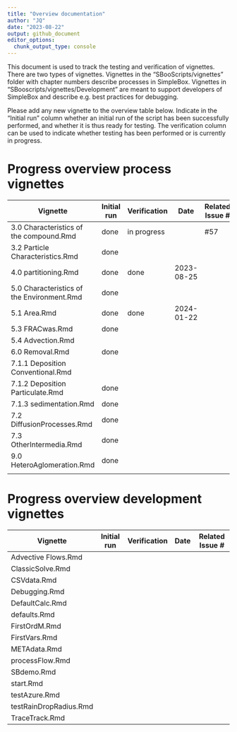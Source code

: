 ```yaml
---
title: "Overview documentation"
author: "JQ"
date: "2023-08-22"
output: github_document
editor_options: 
  chunk_output_type: console
---
```


This document is used to track the testing and verification of vignettes. There are two types of vignettes. Vignettes in the "SBooScripts/vignettes" folder with chapter numbers describe processes in SimpleBox. Vignettes in "SBooscripts/vignettes/Development" are meant to support developers of SimpleBox and describe e.g. best practices for debugging.

Please add any new vignette to the overview table below. Indicate in the "Initial run" column whether an initial run of the script has been successfully performed, and whether it is thus ready for testing. The verification column can be used to indicate whether testing has been performed or is currently in progress.

# Progress overview process vignettes

| Vignette                                   | Initial run | Verification | Date       | Related Issue \# |
|--------------|--------------|--------------|--------------|----------------|
| 3.0 Characteristics of the compound.Rmd    | done        | in progress             |            |  #57                |
| 3.2 Particle Characteristics.Rmd           | done        |              |            |                  |
| 4.0 partitioning.Rmd                       | done        | done         | 2023-08-25 |                  |
| 5.0 Characteristics of the Environment.Rmd | done        |              |            |                  |
| 5.1 Area.Rmd                               | done        | done             | 2024-01-22           |                  |
| 5.3 FRACwas.Rmd                            | done        |              |            |                  |
| 5.4 Advection.Rmd                          |             |              |            |                  |
| 6.0 Removal.Rmd                            | done        |              |            |                  |
| 7.1.1 Deposition Conventional.Rmd          |             |              |            |                  |
| 7.1.2 Deposition Particulate.Rmd           | done        |              |            |                  |
| 7.1.3 sedimentation.Rmd                    | done        |              |            |                  |
| 7.2 DiffusionProcesses.Rmd                 | done        |              |            |                  |
| 7.3 OtherIntermedia.Rmd                    | done        |              |            |                  |
| 9.0 HeteroAglomeration.Rmd                 | done        |              |            |                  |
|                                            |             |              |            |                  |

# Progress overview development vignettes

| Vignette               | Initial run | Verification | Date | Related Issue \# |
|------------------------|-------------|--------------|------|------------------|
| Advective Flows.Rmd    |             |              |      |                  |
| ClassicSolve.Rmd       |             |              |      |                  |
| CSVdata.Rmd            |             |              |      |                  |
| Debugging.Rmd          |             |              |      |                  |
| DefaultCalc.Rmd        |             |              |      |                  |
| defaults.Rmd           |             |              |      |                  |
| FirstOrdM.Rmd          |             |              |      |                  |
| FirstVars.Rmd          |             |              |      |                  |
| METAdata.Rmd           |             |              |      |                  |
| processFlow.Rmd        |             |              |      |                  |
| SBdemo.Rmd             |             |              |      |                  |
| start.Rmd              |             |              |      |                  |
| testAzure.Rmd          |             |              |      |                  |
| testRainDropRadius.Rmd |             |              |      |                  |
| TraceTrack.Rmd         |             |              |      |                  |

